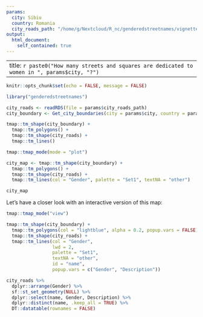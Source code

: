 ```yaml
---
params:
  city: Sibiu
  country: Romania
  city_roads_path: "/home/g/Nextcloud/R_nc/genderedstreetnames/vignettes/data/gendered_street_names_fixed_geo/romania/city_roads_gender_fixed_geo-sibiu.rds"
output:
  html_document:
    self_contained: true
---
```


---
title: `r paste0("How many streets and squares are dedicated to women in ", params$city, "?")`
---

```r
knitr::opts_chunk$set(echo = FALSE, message = FALSE)

library("genderedstreetnames")


```


```r

city_roads <- readRDS(file = params$city_roads_path)
city_boundary <- Get_city_boundaries(city = params$city, country = params$country, cache = TRUE)

tmap::tm_shape(city_boundary) + 
  tmap::tm_polygons() +
  tmap::tm_shape(city_roads) +
  tmap::tm_lines()
```

```r
tmap::tmap_mode(mode = "plot")

city_map <- tmap::tm_shape(city_boundary) + 
  tmap::tm_polygons() +
  tmap::tm_shape(city_roads) +
  tmap::tm_lines(col = "Gender", palette = "Set1", textNA = "other")

city_map
```



Let's have a closer look with an interactive version of this map:

```r
tmap::tmap_mode("view")

tmap::tm_shape(city_boundary) + 
  tmap::tm_polygons(col = "lightblue", alpha = 0.2, popup.vars = FALSE) +
  tmap::tm_shape(city_roads) +
  tmap::tm_lines(col = "Gender",
                 lwd = 2,
                 palette = "Set1",
                 textNA = "other",
                 id = "name",
                 popup.vars = c("Gender", "Description"))
```

```r
city_roads %>%
  dplyr::arrange(Gender) %>% 
  sf::st_set_geometry(NULL) %>% 
  dplyr::select(name, Gender, Description) %>% 
  dplyr::distinct(name, .keep_all = TRUE) %>% 
  DT::datatable(rownames = FALSE)
```

